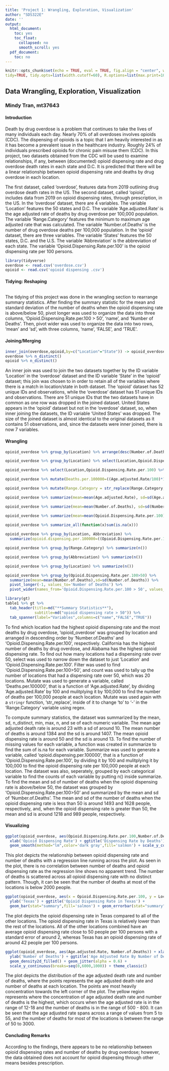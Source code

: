 ```yaml
---
title: 'Project 1: Wrangling, Exploration, Visualization'
author: "SDS322E"
date: ''
output:
  html_document:
    toc: yes
    toc_float:
      collapsed: no
      smooth_scroll: yes
  pdf_document:
    toc: no
---
```


```r
knitr::opts_chunk$set(echo = TRUE, eval = TRUE, fig.align = "center", warning = F, message = F,
tidy=TRUE, tidy.opts=list(width.cutoff=60), R.options=list(max.print=100))
```

## Data Wrangling, Exploration, Visualization

### Mindy Tran, mt37643

#### Introduction 

  Death by drug overdose is a problem that continues to take the lives of many individuals each day. Nearly 70% of all overdoses involves opioids (CDC). The dispensing of opioids is a topic that I am heavily interested in as it has become a prevalent issue in the healthcare industry. Roughly 24% of individuals prescribed opioids for chronic pain misuse them (CDC). In this project, two datasets obtained from the CDC will be used to examine relationships, if any, between (documented) opioid dispensing rate and drug overdose death rates in each state and D.C. It is predicted that there will be a linear relationship between opioid dispensing rate and deaths by drug overdose in each location. 
  
  The first dataset, called 'overdose', features data from 2019 outlining drug overdose death rates in the US. The second dataset, called 'opioid', includes data from 2019 on opioid dispensing rates, through prescription, in the US. In the 'overdose' dataset, there are 4 variables. The variable 'Location' features the 50 states and D.C. The variable 'Age.adjusted.Rate' is the age adjusted rate of deaths by drug overdose per 100,000 population. The variable 'Range.Category' features the minimum to maximum age adjusted rate that was calculated. The variable 'Number.of.Deaths' is the number of drug overdose deaths per 100,000 population. In the 'opioid' dataset, there are three variables. The variable 'States' features the 50 states, D.C. and the U.S. The variable 'Abbreviation' is the abbreviation of each state. The variable 'Opioid.Dispensing.Rate.per.100' is the opioid dispensing rate per 100 persons.

```R
library(tidyverse)
overdose <- read.csv('overdose.csv')
opioid <- read.csv('opioid dispensing .csv')
```

#### Tidying: Reshaping

```R
```
The tidying of this project was done in the wrangling section to rearrange summary statistics. After finding the summary statistic for the mean and standard deviation of the number of deaths when the opioid dispensing rate is above/below 50, pivot longer was used to organize the data into three columns, 'Opioid.Dispensing.Rate.per.100 > 50', 'name', and 'Number of Deaths'. Then, pivot wider was used to organize the data into two rows, 'mean' and 'sd', with three columns, 'name', 'FALSE', and 'TRUE'.
    
#### Joining/Merging

```R
inner_join(overdose,opioid,by=c("Location"="State")) -> opioid_overdose
overdose %>% n_distinct()
opioid %>% n_distinct()
```

An inner join was used to join the two datasets together by the ID variable 'Location' in the 'overdose' dataset and the ID variable 'State' in the 'opioid' dataset; this join was chosen to in order to retain all of the variables where there is a match in location/state in both dataset. The 'opioid' dataset has 52 unique IDs and observations, while the 'overdose' dataset has 51 unique IDs and observations. There are 51 unique IDs that the two datasets have in common as one row was dropped in the joined dataset. United States appears in the 'opioid' dataset but not in the 'overdose' dataset, so, when inner joining the datasets, the ID variable 'United States' was dropped. The size of the joined dataset is almost identical to the original datasets as it contains 51 observations, and, since the datasets were inner joined, there is now 7 variables.

####  Wrangling

```R
opioid_overdose %>% group_by(Location) %>% arrange(desc(Number.of.Deaths))

opioid_overdose %>% group_by(Location) %>% select(Location,Opioid.Dispensing.Rate.per.100) %>% arrange(desc(Opioid.Dispensing.Rate.per.100))

opioid_overdose %>% select(Location,Opioid.Dispensing.Rate.per.100) %>% filter(Opioid.Dispensing.Rate.per.100>50) %>% count()

opioid_overdose %>% mutate(Deaths.per.100000=((Age.adjusted.Rate/100)*100000))

opioid_overdose %>% mutate(Range.Category = str_replace(Range.Category, "[a-zA-Z]+", "\\-")) %>% glimpse()

opioid_overdose %>% summarize(mean=mean(Age.adjusted.Rate), sd=sd(Age.adjusted.Rate), n_distinct(Age.adjusted.Rate), min(Age.adjusted.Rate), max(Age.adjusted.Rate),n=n(),se=sd/sqrt(n))

opioid_overdose %>% summarize(mean=mean(Number.of.Deaths), sd=sd(Number.of.Deaths), n_distinct(Number.of.Deaths), min(Number.of.Deaths), max(Number.of.Deaths),n=n(),se=sd/sqrt(n))

opioid_overdose %>% summarize(mean=mean(Opioid.Dispensing.Rate.per.100), sd=sd(Opioid.Dispensing.Rate.per.100), n_distinct(Opioid.Dispensing.Rate.per.100), min(Opioid.Dispensing.Rate.per.100), max(Opioid.Dispensing.Rate.per.100),n=n(),se=sd/sqrt(n))
  
opioid_overdose %>% summarize_all(function(x)sum(is.na(x)))

opioid_overdose %>% group_by(Location, Abbreviation) %>% 
  summarize(opioid.dispensing.per.100000=((Opioid.Dispensing.Rate.per.100/100)*100000))

opioid_overdose %>% group_by(Range.Category) %>% summarize(n())

opioid_overdose %>% group_by(Abbreviation) %>% summarize(n())

opioid_overdose %>% group_by(Location) %>% summarize(n())

opioid_overdose %>% group_by(Opioid.Dispensing.Rate.per.100>50) %>%
  summarize(mean=mean(Number.of.Deaths),sd=sd(Number.of.Deaths)) %>% 
  pivot_longer(-1, values_to='Number of Deaths') %>%
  pivot_wider(names_from='Opioid.Dispensing.Rate.per.100 > 50', values_from='Number of Deaths') -> table1

library(gt)
table1 %>% gt %>%
  tab_header(title=md("**Summary Statistics**"),
             subtitle=md("opioid dispensing rate > 50")) %>% 
  tab_spanner(label="Variables",columns=c("name","FALSE","TRUE"))
```

  
  To find which location had the highest opioid dispensing rate and the most deaths by drug overdose, 'opioid_overdose' was grouped by location and arranged in descending order by 'Number.of.Deaths' and 'Opioid.Dispensing.Rate.per.100', respectively. California has the highest number of deaths by drug overdose, and Alabama has the highest opioid dispensing rate. To find out how many locations had a dispensing rate over 50, select was used to narrow down the dataset to just 'Location' and 'Opioid.Dispensing.Rate.per.100'. Filter was used to find 'Opioid.Dispensing.Rate.per.100>50', and count was used to tally up the number of locations that had a dispensing rate over 50, which was 20 locations. Mutate was used to generate a variable, called 'Deaths.per.100000', that is a function of 'Age.adjusted.Rate', by dividing 'Age.adjusted.Rate' by 100 and mulitplying it by 100,000 to find the number of deaths per 100,000 people at each location. Mutate was used again with a `stringr` function, 'str_replace', inside of it to change 'to' to '-' in the 'Range.Category' variable using regex. 
  
  To compute summary statistics, the dataset was summarized by the mean, sd, n_distinct, min, max, n, and se of each numeric variable. The mean age adjusted death rate is around 23 with a sd of around 10. The mean number of deaths is around 1384 and the sd is around 1407. The mean opioid dispensing rate is around 50 and the sd is around 13. To find the number of missing values for each variable, a function was created in summarize to find the sum of is.na for each variable. Summarize was used to generate a variable, called 'opioid.dispensing.per.100000', that is a function of 'Opioid.Dispensing.Rate.per.100', by dividing it by 100 and mulitplying it by 100,000 to find the opioid dispensing rate per 100,000 people at each location. The dataset was also, seperately, grouped by each categorical variable to find the counts of each variable by putting n() inside summarize. To find the mean and sd of number of deaths when the opioid dispensing rate is above/below 50, the dataset was grouped by 'Opioid.Dispensing.Rate.per.100>50' and summarized by the mean and sd of 'Number.of.Deaths'. The mean and sd of the number of deaths when the opioid dispensing rate is less than 50 is around 1493 and 1628 people, respectively, and, when the opioid dispensing rate is greater than 50, the mean and sd is around 1218 and 989 people, respectively. 

#### Visualizing

```R
ggplot(opioid_overdose, aes(Opioid.Dispensing.Rate.per.100,Number.of.Deaths)) + ylab('Number of Deaths') + 
  xlab('Opioid Dispensing Rate') + ggtitle('Dispensing Rate by Deaths') + geom_point() + 
  geom_smooth(method="lm",color='dark gray',fill='salmon') + scale_y_continuous(breaks=seq(0,6000,1000)) + theme_linedraw()
```

This plot depicts the relationship between opioid dispensing rate and number of deaths with a regression line running across the plot. As seen in the plot, there is no correlation between number of deaths and opioid dispensing rate as the regression line shows no apparent trend. The number of deaths is scattered across all opioid dispensing rate with no distinct pattern. Though, it can be seen that the number of deaths at most of the locations is below 2000 people. 

```R
ggplot(opioid_overdose, aes(x = Opioid.Dispensing.Rate.per.100, y = Location=='Texas')) + xlab('Opioid Dispensing Rate') + 
  ylab('Texas') + ggtitle('Opioid Dispensing Rate in Texas') +
  geom_bar(stat="summary",fill='salmon') + geom_errorbar(stat="summary", width=.5) + theme_light()
```

The plot depicts the opioid dispensing rate in Texas compared to all of the other locations. The opioid dispensing rate in Texas is relatively lower than the rest of the locations. All of the other locations combined have an average opioid dispensing rate close to 50 people per 100 persons with a standard error of around 2, whereas Texas has an opioid dispensing rate of around 42 people per 100 persons.

```R
ggplot(opioid_overdose, aes(Age.adjusted.Rate, Number.of.Deaths)) + xlab('Age Adjusted Rate') + 
  ylab('Number of Deaths') + ggtitle('Age Adjusted Rate By Number of Deaths of Each Location') + 
  geom_density2d_filled() + geom_jitter(alpha = 0.6) +
  scale_y_continuous(breaks=seq(0,6000,1000)) + theme_classic()
```

The plot depicts the distribution of the age adjusted death rate and number of deaths, where the points represents the age adjusted death rate and number of deaths at each location. The points are most heavily concentration towards the left corner of the plot. The yellow region represents where the concentration of age adjusted death rate and number of deaths is the highest, which occurs when the age adjusted rate is in the range of 12-18 and the number of deaths is in the range of 500 - 800. It can be seen that the age adjusted rate spans across a range of values from 5 to 55, and the number of deaths for most of the locations is between the range of 50 to 3000.

#### Concluding Remarks

According to the findings, there appears to be no relationship between opioid dispensing rates and number of deaths by drug overdose; however, the data obtained does not account for opioid dispensing through other means besides prescription.




